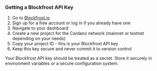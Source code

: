 ### Getting a Blockfrost API Key

1. Go to <a href="https://blockfrost.io/" target="_blank" rel="noopener noreferrer">Blockfrost.io</a>
2. Sign up for a free account or log in if you already have one
3. Navigate to your dashboard
4. Create a new project for the Cardano network (mainnet or testnet depending on your needs)
5. Copy your project ID - this is your Blockfrost API key
6. Keep this key secure and never commit it to version control

<Callout type="warning">
  Your Blockfrost API key should be treated as a secret. Store it securely in environment variables or a secure configuration system.
</Callout>